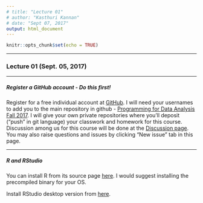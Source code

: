 ```yaml
---
# title: "Lecture 01"
# author: "Kasthuri Kannan"
# date: "Sept 07, 2017"
output: html_document
---
```


```r
knitr::opts_chunk$set(echo = TRUE)
```

---

### Lecture 01 (Sept. 05, 2017)

---

##### Register a GitHub account - Do this first! 

Register for a free individual account at [GitHub](https://github.com/). I will need your usernames to add you to the main repository in github - [Programming for Data Analysis Fall 2017]( https://github.com/PDA-NYU-Fall-2017). I will give your own private repositories where you'll deposit ("push" in git language) your classwork and homework for this course. Discussion among us for this course will be done at the [Discussion page](https://github.com/PDA-NYU-Fall-2017/Discussion/issues). You may also raise questions and issues by clicking "New issue" tab in this page.

---

##### R and RStudio

You can install R from its source page <a href="https://www.r-project.org/"target="_blank"> here</a>. I would suggest installing the precompiled binary for your OS.

Install RStudio desktop version from <a href="https://www.rstudio.com/products/RStudio/"target="_blank">here</a>.


